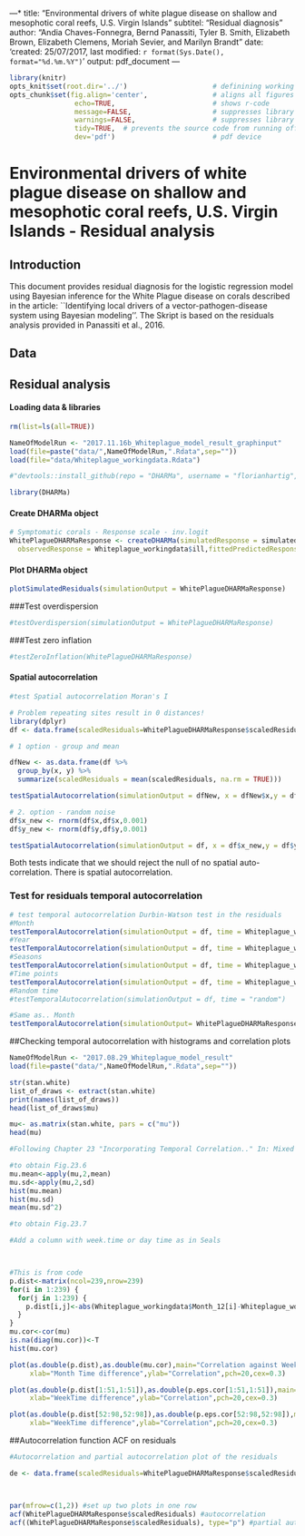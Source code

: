 ---*
title: "Environmental drivers of white plague disease on shallow and mesophotic coral reefs, U.S. Virgin Islands"
subtitel: "Residual diagnosis"
author: "Andia Chaves-Fonnegra, Bernd Panassiti, Tyler B. Smith, Elizabeth Brown, Elizabeth Clemens, Moriah Sevier, and Marilyn Brandt"
date: 'created: 25/07/2017, last modified: `r format(Sys.Date(), format="%d.%m.%Y")`'
output: pdf_document
---

```r
library(knitr)
opts_knit$set(root.dir='../')                     # definining working directory; or normalizePath('../')
opts_chunk$set(fig.align='center',                # aligns all figures
                echo=TRUE,                        # shows r-code
                message=FALSE,                    # suppresses library outputs
                warnings=FALSE,                   # suppresses library outputs
                tidy=TRUE,  # prevents the source code from running off a pdf page
                dev='pdf')                        # pdf device
```


# Environmental drivers of white plague disease on shallow and mesophotic coral reefs, U.S. Virgin Islands - Residual analysis

## Introduction
This document provides residual diagnosis for the logistic regression model using Bayesian inference for the White Plague disease on corals described in the article: ``Identifying local drivers of a vector-pathogen-disease system using Bayesian modeling''.
The Skript is based on the residuals analysis provided in Panassiti et al., 2016.

## Data






## Residual analysis


#### Loading data & libraries
```r
rm(list=ls(all=TRUE))

NameOfModelRun <- "2017.11.16b_Whiteplague_model_result_graphinput"
load(file=paste("data/",NameOfModelRun,".Rdata",sep=""))
load(file="data/Whiteplague_workingdata.Rdata")

#"devtools::install_github(repo = "DHARMa", username = "florianhartig", subdir = "DHARMa", dependencies = T, build_vignettes = TRUE)

library(DHARMa)
```


#### Create DHARMa object
```r
# Symptomatic corals - Response scale - inv.logit
WhitePlagueDHARMaResponse <- createDHARMa(simulatedResponse = simulatedPredictedWhitePlague,
  observedResponse = Whiteplague_workingdata$ill,fittedPredictedResponse = predictionsResponseMedianWhitePlague,integerResponse = T)
```


#### Plot DHARMa object
```r
plotSimulatedResiduals(simulationOutput = WhitePlagueDHARMaResponse)
```

###Test overdispersion
```r
#testOverdispersion(simulationOutput = WhitePlagueDHARMaResponse)
```
###Test zero inflation
```r
#testZeroInflation(WhitePlagueDHARMaResponse)
```



#### Spatial autocorrelation
```r
#test Spatial autocorrelation Moran's I

# Problem repeating sites result in 0 distances!
library(dplyr)
df <- data.frame(scaledResiduals=WhitePlagueDHARMaResponse$scaledResiduals,x=Whiteplague_workingdata$Latitude,y=Whiteplague_workingdata$Longitude)

# 1 option - group and mean

dfNew <- as.data.frame(df %>%
  group_by(x, y) %>%
  summarize(scaledResiduals = mean(scaledResiduals, na.rm = TRUE)))

testSpatialAutocorrelation(simulationOutput = dfNew, x = dfNew$x,y = dfNew$y)

# 2. option - random noise
df$x_new <- rnorm(df$x,df$x,0.001)
df$y_new <- rnorm(df$y,df$y,0.001)

testSpatialAutocorrelation(simulationOutput = df, x = df$x_new,y = df$y_new)
```

Both tests indicate that we should reject the null of no spatial auto-correlation. There is spatial autocorrelation.

### Test for residuals temporal autocorrelation
```r
# test temporal autocorrelation Durbin-Watson test in the residuals
#Month
testTemporalAutocorrelation(simulationOutput = df, time = Whiteplague_workingdata$Month_12, plot=T)
#Year
testTemporalAutocorrelation(simulationOutput = df, time = Whiteplague_workingdata$Year, plot=T)
#Seasons
testTemporalAutocorrelation(simulationOutput = df, time = Whiteplague_workingdata$Season, plot=T)
#Time points
testTemporalAutocorrelation(simulationOutput = df, time = Whiteplague_workingdata$Time_point, plot=T)
#Random time
#testTemporalAutocorrelation(simulationOutput = df, time = "random")

#Same as.. Month
testTemporalAutocorrelation(simulationOutput= WhitePlagueDHARMaResponse, time = Whiteplague_workingdata$Month_12, plot=T)
```

##Checking temporal autocorrelation with histograms and correlation plots 
```r
NameOfModelRun <- "2017.08.29_Whiteplague_model_result"
load(file=paste("data/",NameOfModelRun,".Rdata",sep=""))

str(stan.white)
list_of_draws <- extract(stan.white)
print(names(list_of_draws))
head(list_of_draws$mu)

mu<- as.matrix(stan.white, pars = c("mu"))
head(mu)

#Following Chapter 23 "Incorporating Temporal Correlation.." In: Mixed Effects Models and Extensions in Ecology with R (2009) by Zuur, Ieno, Walker, Saveliev, Smith.

#to obtain Fig.23.6
mu.mean<-apply(mu,2,mean)
mu.sd<-apply(mu,2,sd)
hist(mu.mean)
hist(mu.sd)
mean(mu.sd^2)

#to obtain Fig.23.7

#Add a column with week.time or day time as in Seals



#This is from code
p.dist<-matrix(ncol=239,nrow=239)
for(i in 1:239) {
  for(j in 1:239) {
    p.dist[i,j]<-abs(Whiteplague_workingdata$Month_12[i]-Whiteplague_workingdata$Month_12[j])
  }
}
mu.cor<-cor(mu)
is.na(diag(mu.cor))<-T
hist(mu.cor)

plot(as.double(p.dist),as.double(mu.cor),main="Correlation against WeekTime difference",
     xlab="Month Time difference",ylab="Correlation",pch=20,cex=0.3) 

plot(as.double(p.dist[1:51,1:51]),as.double(p.eps.cor[1:51,1:51]),main="Correlation against WeekTime difference",
     xlab="WeekTime difference",ylab="Correlation",pch=20,cex=0.3) 

plot(as.double(p.dist[52:98,52:98]),as.double(p.eps.cor[52:98,52:98]),main="Correlation against WeekTime difference",
     xlab="WeekTime difference",ylab="Correlation",pch=20,cex=0.3) 


```

##Autocorrelation function ACF on residuals

```r
#Autocorrelation and partial autocorrelation plot of the residuals

de <- data.frame(scaledResiduals=WhitePlagueDHARMaResponse$scaledResiduals,x=Whiteplague_workingdata$Month_12, y=Whiteplague_workingdata$Year)



par(mfrow=c(1,2)) #set up two plots in one row
acf(WhitePlagueDHARMaResponse$scaledResiduals) #autocorrelation
acf((WhitePlagueDHARMaResponse$scaledResiduals), type="p") #partial autocorrelation
```


